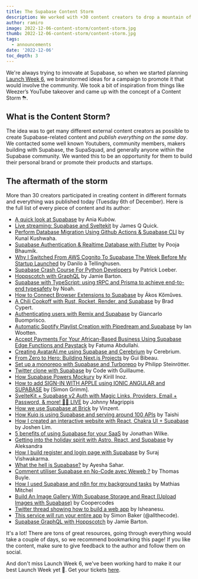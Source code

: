 ```yaml
---
title: The Supabase Content Storm
description: We worked with +30 content creators to drop a mountain of content simultaneously.
author: ramiro
image: 2022-12-06-content-storm/content-storm.jpg
thumb: 2022-12-06-content-storm/content-storm.jpg
tags:
  - announcements
date: '2022-12-06'
toc_depth: 3
---
```


We're always trying to innovate at Supabase, so when we started planning [Launch Week 6](https://supabase.com/launch-week), we brainstormed ideas for a campaign to promote it that would involve the community. We took a bit of inspiration from things like Weezer’s YouTube takeover and came up with the concept of a Content Storm ⛈.

## What is the Content Storm?

The idea was to get many different external content creators as possible to create Supabase-related content and *publish everything on the same day*. We contacted some well known Youtubers, community members, makers building with Supabase, the SupaSquad, and generally anyone within the Supabase community. We wanted this to be an opportunity for them to build their personal brand or promote their products and startups.

## The aftermath of the storm

More than 30 creators participated in creating content in different formats and everything was published today (Tuesday 6th of December). Here is the full list of every piece of content and its author:

- [A quick look at Supabase](https://twitter.com/Rorstro/status/1600047388852293632) by Ania Kubów.
- [Live streaming: Supabase and Sveltekit](https://www.youtube.com/@JamesQQuick/streams) by James Q Quick.
- [Perform Database Migration Using Github Actions & Supabase CLI](https://www.youtube.com/watch?v=iCkdtXSeq7A) by Kunal Kushwaha.
- [Supabase Authentication & Realtime Database with Flutter](https://www.youtube.com/watch?v=UTSSYPOd5A0) by Pooja Bhaumik.
- [Why I Switched From AWS Cognito To Supabase The Week Before My Startup Launched](https://medium.com/@sleeplessfox/why-i-switched-from-aws-cognito-to-supabase-the-week-before-my-startup-launched-67fdc1eccb8c) by Danilo à Tellinghusen.
- [Supabase Crash Course For Python Developers](https://www.youtube.com/watch?v=M6cfT2pqpSc) by Patrick Loeber.
- [Hoppscotch with GraphQL](https://www.youtube.com/watch?v=HoBXQng3aK4) by Jamie Barton.
- [Supabase with TypeScript: using tRPC and Prisma to achieve end-to-end typesafety](https://noahflk.com/blog/supabase-typescript-trpc) by Noah.
- [How to Connect Browser Extensions to Supabase](https://akoskm.com/how-to-connect-browser-extensions-to-supabase) by Ákos Kőműves.
- [A Chili Cookoff with Rust, Rocket, Render, and Supabase](bradcypert.com/chili-cookoff-with-rust-rocket-render-and-supabase/) by Brad Cypert.
- [Authenticating users with Remix and Supabase](https://makerkit.dev/blog/tutorials/remix-supabase-auth) by Giancarlo Buomprisco.
- [Automatic Spotify Playlist Creation with Pipedream and Supabase](https://www.ianwootten.co.uk/2022/12/06/automatic-spotify-playlist-creation-with-pipedream-and-supabase/) by Ian Wootten.
- [Accept Payments For Your African-Based Business Using Supabase Edge Functions and Paystack](https://blog.hijabicoder.dev/accept-payments-for-your-african-based-business-using-supabase-edge-functions-and-paystack) by Fatuma Abdullahi.
- [Creating AvatarAI.me using Supabase and Cerebrium](https://blog.cerebrium.ai/creating-avatarai-me-using-supabase-and-cerebrium-1bf69440c4a7) by Cerebrium.
- [From Zero to Hero: Building Next.js Projects](https://www.youtube.com/watch?v=LR1i_8QjXyY) by Gui Bibeau.
- [Set up a monorepo with Supabase and Turborepo](https://philipp.steinroetter.com/posts/supabase-turborepo) by Philipp Steinrötter.
- [Twitter clone with Supabase](https://www.youtube.com/watch?v=JnUzV-PpopU) by Code with Guillaume.
- [How Supabase Powers Mockury](https://blog.ikirill.com/how-supabase-powers-mockury) by Kirill Inoz.
- [How to add SIGN-IN WITH APPLE using IONIC ANGULAR and SUPABASE](https://www.youtube.com/watch?v=xhzVyso-9OM) by [Simon Grimm].
- [SvelteKit + Supabase v2 Auth with Magic Links, Providers, Email + Password, & more! 🔐🔴 LIVE](https://www.youtube.com/watch?v=XuyMr4pM4B8) by Johnny Magrippis
- [How we use Supabase at Brick](https://dev.to/vinzent/how-we-use-supabase-at-brick-3a5d) by Vinzent.
- [How Kuiq is using Supabase and serving around 100 APIs](https://kuiq.io/blog/how-kuiq-is-using-supabase-and-serving-around-100-apis) by Taishi
- [How I created an interactive website with React, Chakra UI + Supabase](https://medium.com/@limjoshen/how-i-created-a-personal-website-with-react-chakra-ui-supabase-39661852746a) by Joshen Lim.
- [5 benefits of using Supabase for your SaaS](https://supastarter.dev/blog/five-benefits-of-supabase) by Jonathan Wilke.
- [Getting into the holiday spirit with Astro, React, and Supabase](https://www.aleksandra.codes/astro-supabase) by Aleksandra
- [How I build register and login page with Supabase](https://surajondev.com/2022/12/06/how-i-build-register-and-login-page-using-supabase/) by Suraj Vishwakarma.
- [What the hell is Supabase?](https://www.youtube.com/watch?v=syOnFdFC_5U) by Ayesha Sahar.
- [Comment utiliser Supabase en No-Code avec Weweb ?](https://www.youtube.com/watch?v=g2TLd8vvs0E) by Thomas Buyle.
- [How I used Supabase and n8n for my background tasks](https://mathias.rocks/blog/2022-12-06-how-I-used-supabase/) by Mathias Mitchel
- [Build An Image Gallery With Supabase Storage and React (Upload Images with Supabase)](https://www.youtube.com/watch?v=8tfdY0Sf2rA) by Coopercodes
- [Twitter thread showing how to build a web app](https://twitter.com/thisisisheanesu/status/1600257146792181766) by Isheanesu.
- [This service will run your entire app](https://www.instagram.com/reel/Cl1KWbtDGMR/) by Simon Baker (@allthecode).
- [Supabase GraphQL with Hoppscotch](https://twitter.com/graphqlwtf/status/1600168760093966345) by Jamie Barton.

It's a lot! There are tons of great resources, going through everything would take a couple of days, so we recommend bookmarking this page! If you like the content, make sure to give feedback to the author and follow them on social. 

And don't miss Launch Week 6, we've been working hard to make it our best Launch Week yet 🚀. Get your tickets [here](https://supabase.com/launch-week).
